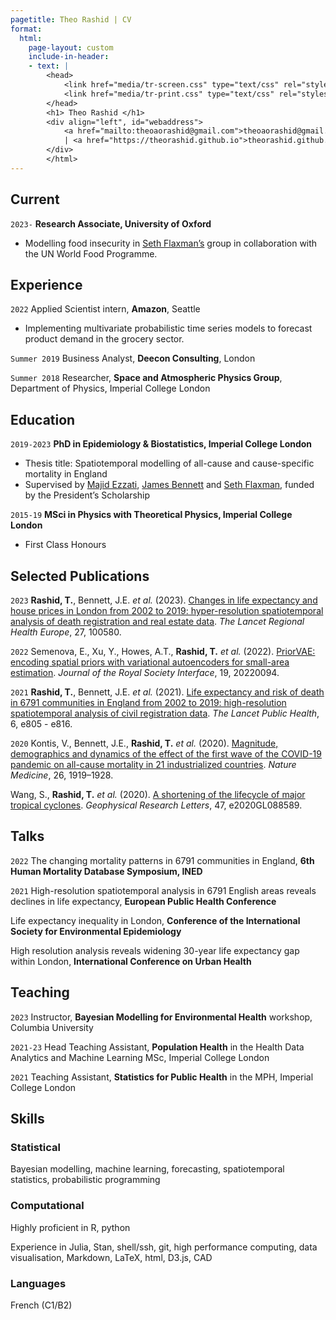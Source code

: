 ```yaml
---
pagetitle: Theo Rashid | CV
format:
  html:
    page-layout: custom
    include-in-header:
    - text: |
        <head>
            <link href="media/tr-screen.css" type="text/css" rel="stylesheet" media="screen">
            <link href="media/tr-print.css" type="text/css" rel="stylesheet" media="print">
        </head>
        <h1> Theo Rashid </h1>
        <div align="left", id="webaddress">
            <a href="mailto:theoaorashid@gmail.com">theoaorashid@gmail.com</a>
            | <a href="https://theorashid.github.io">theorashid.github.io</a>
        </div>
        </html>
---
```

<!-- # Theo Rashid -->
<!-- Physicist, Mathematician, Statistician. -->

## Current

`2023-`
__Research Associate, University of Oxford__

- Modelling food insecurity in [Seth Flaxman's](https://sethrf.com) group in collaboration with the UN World Food Programme.

## Experience

`2022`
Applied Scientist intern, __Amazon__, Seattle

- Implementing multivariate probabilistic time series models to forecast product demand in the grocery sector.

`Summer 2019`
Business Analyst, __Deecon Consulting__, London

`Summer 2018`
Researcher, __Space and Atmospheric Physics Group__, Department of Physics, Imperial College London

<!-- `Summer 2014`
Nuffield Research Placement, __Spectroscopy and Dynamics Group__, Department of Chemistry, University of Leicester -->

## Education

`2019-2023`
__PhD in Epidemiology & Biostatistics, Imperial College London__

- Thesis title: Spatiotemporal modelling of all-cause and cause-specific mortality in England
<!-- - Scalable Bayesian models for estimating life expectancy over space and time -->
- Supervised by [Majid Ezzati](https://www.imperial.ac.uk/people/majid.ezzati), [James Bennett](https://www.imperial.ac.uk/people/umahx99) and [Seth Flaxman](https://sethrf.com), funded by the President’s Scholarship

`2015-19`
__MSci in Physics with Theoretical Physics, Imperial College London__

- First Class Honours

<!-- `2008-15`
__Leicester Grammar School__
- A Levels: Mathematics (A<sup>*</sup>), Further Mathematics (A<sup>*</sup>), Physics (A<sup>*</sup>), Chemistry (A<sup>*</sup>) -->
<!-- - GCSEs: 10 A<sup>*</sup>s including English -->

## Selected Publications

`2023`
__Rashid, T.__, Bennett, J.E. _et al._ (2023). [Changes in life expectancy and house prices in London from 2002 to 2019: hyper-resolution spatiotemporal analysis of death registration and real estate data](https://www.thelancet.com/journals/lanepe/article/PIIS2666-7762(22)00276-9/fulltext). _The Lancet Regional Health Europe_, 27, 100580.

`2022`
Semenova, E., Xu, Y., Howes, A.T., __Rashid, T.__ _et al._ (2022). [PriorVAE: encoding spatial priors with variational autoencoders for small-area estimation](https://royalsocietypublishing.org/doi/10.1098/rsif.2022.0094). _Journal of the Royal Society Interface_, 19, 20220094.

`2021`
__Rashid, T.__, Bennett, J.E. _et al._ (2021). [Life expectancy and risk of death in 6791 communities in England from 2002 to 2019: high-resolution spatiotemporal analysis of civil registration data](https://www.thelancet.com/journals/lanpub/article/PIIS2468-2667(21)00205-X/fulltext). _The Lancet Public Health_, 6, e805 - e816.

`2020`
Kontis, V., Bennett, J.E., __Rashid, T.__ _et al._ (2020). [Magnitude, demographics and dynamics of the effect of the first wave of the COVID-19 pandemic on all-cause mortality in 21 industrialized countries](https://www.nature.com/articles/s41591-020-1112-0). _Nature Medicine_, 26, 1919–1928.

Wang, S., __Rashid, T.__ _et al._ (2020). [A shortening of the lifecycle of major tropical cyclones](https://agupubs.onlinelibrary.wiley.com/doi/abs/10.1029/2020GL088589). _Geophysical Research Letters_, 47, e2020GL088589.

<!-- A list is also available [online](https://theorashid.github.io/#publications) -->

## Talks

`2022`
The changing mortality patterns in 6791 communities in England, __6th Human Mortality Database Symposium, INED__

`2021`
High-resolution spatiotemporal analysis in 6791 English areas reveals declines in life expectancy, __European Public Health Conference__

Life expectancy inequality in London, __Conference of the International Society for Environmental Epidemiology__

High resolution analysis reveals widening 30-year life expectancy gap within London, __International Conference on Urban Health__

## Teaching

`2023`
Instructor, __Bayesian Modelling for Environmental Health__ workshop, Columbia University

`2021-23`
Head Teaching Assistant, __Population Health__ in the Health Data Analytics and Machine Learning MSc, Imperial College London

`2021`
Teaching Assistant, __Statistics for Public Health__ in the MPH, Imperial College London

## Skills

### Statistical

Bayesian modelling, machine learning, forecasting, spatiotemporal statistics, probabilistic programming

### Computational

Highly proficient in R, python

Experience in Julia, Stan, shell/ssh, git, high performance computing, data visualisation, Markdown, LaTeX, html, D3.js, CAD

### Languages

French (C1/B2)

<!-- ### Footer

References on request. Last updated: July 2021 -->
